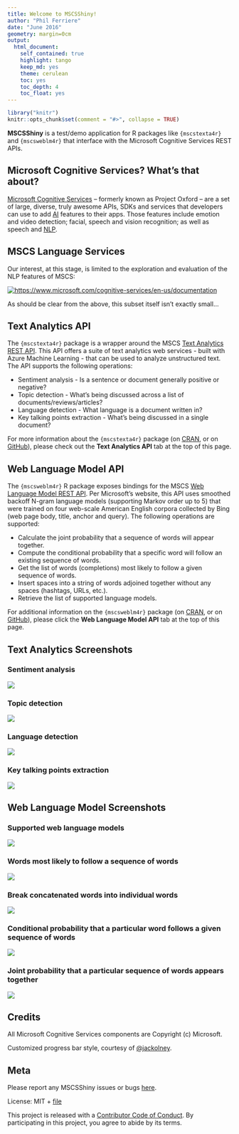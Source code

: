 ```yaml
---
title: Welcome to MSCSShiny!
author: "Phil Ferriere"
date: "June 2016"
geometry: margin=0cm
output:
  html_document:
    self_contained: true
    highlight: tango
    keep_md: yes
    theme: cerulean
    toc: yes
    toc_depth: 4
    toc_float: yes
---
```

```r
library("knitr")
knitr::opts_chunk$set(comment = "#>", collapse = TRUE)
```

**MSCSShiny** is a test/demo application for R packages like `{mscstexta4r}` and `{mscsweblm4r}` that interface with the Microsoft Cognitive Services REST APIs.

## Microsoft Cognitive Services? What's that about?

[Microsoft Cognitive Services](https://www.microsoft.com/cognitive-services/en-us/documentation)
-- formerly known as Project Oxford -- are a set of large, diverse, truly awesome APIs, SDKs and services that developers can use to add [AI](https://en.wikipedia.org/wiki/Artificial_intelligence) features to their apps. Those features include emotion and video detection; facial, speech and vision recognition; as well as speech and [NLP](https://en.wikipedia.org/wiki/Natural_language_processing).

## MSCS Language Services

Our interest, at this stage, is limited to the exploration and evaluation of the NLP features of MSCS:

[![https://www.microsoft.com/cognitive-services/en-us/documentation](img/MSCSEcosystem.png)](https://www.microsoft.com/cognitive-services/en-us/documentation)

As should be clear from the above, this subset itself isn't exactly small...

## Text Analytics API

The `{mscstexta4r}` package is a wrapper around the MSCS [Text Analytics REST API](https://www.microsoft.com/cognitive-services/en-us/text-analytics/documentation). This API offers a suite of text analytics web services - built with Azure Machine Learning - that can be used to analyze unstructured text. The API supports the following operations:

* Sentiment analysis - Is a sentence or document generally positive or negative?
* Topic detection - What's being discussed across a list of documents/reviews/articles?
* Language detection - What language is a document written in?
* Key talking points extraction - What's being discussed in a single document?

For more information about the `{mscstexta4r}` package (on [CRAN](https://cran.r-project.org/package=mscstexta4r), or on [GitHub](https://github.com/philferriere/mscstexta4r)), please check out the **Text Analytics API** tab at the top of this page.

## Web Language Model API

The `{mscsweblm4r}` R package exposes bindings for the MSCS [Web Language Model REST API](https://www.microsoft.com/cognitive-services/en-us/web-language-model-api/documentation). Per Microsoft's website, this API uses smoothed backoff N-gram language models (supporting Markov order up to 5) that were trained on four web-scale American English corpora collected by Bing (web page body, title, anchor and query). The following operations are supported:

* Calculate the joint probability that a sequence of words will appear together.
* Compute the conditional probability that a specific word will follow an existing sequence of words.
* Get the list of words (completions) most likely to follow a given sequence of words.
* Insert spaces into a string of words adjoined together without any spaces (hashtags, URLs, etc.).
* Retrieve the list of supported language models.

For additional information on the `{mscsweblm4r}` package (on [CRAN](https://cran.r-project.org/package=mscsweblm4r), or on [GitHub](https://github.com/philferriere/mscsweblm4r)), please click the **Web Language Model API** tab at the top of this page.

## Text Analytics Screenshots

### Sentiment analysis

![](img/SentimentAnalysis.png)

### Topic detection

![](img/TopicDetection.png)

### Language detection

![](img/LanguageDetection.png)

### Key talking points extraction

![](img/KeyPhrases.png)

## Web Language Model Screenshots

### Supported web language models

![](img/ListAvailableModels.png)

### Words most likely to follow a sequence of words

![](img/GenerateNextWords.png)

### Break concatenated words into individual words

![](img/BreakIntoWords.png)

### Conditional probability that a particular word follows a given sequence of words

![](img/ConditionalProbability.png)

### Joint probability that a particular sequence of words appears together

![](img/JointProbability.png)

## Credits

All Microsoft Cognitive Services components are Copyright (c) Microsoft.

Customized progress bar style, courtesy of [\@jackolney](https://github.com/jackolney).

## Meta

Please report any MSCSShiny issues or bugs [here](https://github.com/philferriere/mscsshiny/issues).

License: MIT + [file](./LICENSE)

This project is released with a [Contributor Code of Conduct](./CONDUCT.md). By
 participating in this project, you agree to abide by its terms.

